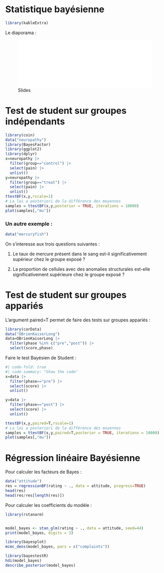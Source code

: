 # Statistique bayésienne {.unnumbered}  

```r
library(kableExtra)
```


Le diaporama  :

![Slides](bayes.pdf){width=100%}

# Test de student sur groupes indépendants

```r
library(coin)
data("neuropathy")
library(BayesFactor)
library(ggplot2)
library(dplyr)
x=neuropathy |>
  filter(group=="control") |> 
  select(pain) |>
  unlist()
y=neuropathy |>
  filter(group=="treat") |> 
  select(pain) |>
  unlist()
ttestBF(x,y,rscale=1)
# La loi a posteriori de la différence des moyennes
samples = ttestBF(x,y,posterior = TRUE, iterations = 10000)
plot(samples[,"mu"])
```

### Un autre exemple :

```r
data("mercuryfish")
```

On s'interesse aux trois questions suivantes :

1. Le taux de mercure présent dans le sang est-il significativement supérieur chez le groupe exposé ?

2. La proportion de cellules avec des anomalies structurales est-elle significativement supérieure chez le groupe exposé ?


# Test de student sur groupes appariés

L'argument paired=T permet de faire des tests sur groupes appariés :

```r
library(carData)
data("OBrienKaiserLong")
data=OBrienKaiserLong |>
  filter(phase %in% c("pre","post")) |>
  select(score,phase)

```

Faire le test Bayésien de Student :

```r
#| code-fold: true
#| code-summary: "Show the code"
x=data |>
  filter(phase=="pre") |>
  select(score) |>
  unlist()

y=data |>
  filter(phase=="post") |>
  select(score) |>
  unlist()

ttestBF(x,y,paired=T,rscale=1)
# La loi a posteriori de la différence des moyennes
samples = ttestBF(x,y,paired=T,posterior = TRUE, iterations = 10000)
plot(samples[,"mu"])
```

# Régression linéaire Bayésienne

Pour calculer les facteurs de Bayes :

```r
data("attitude")
res = regressionBF(rating ~ ., data = attitude, progress=TRUE)
head(res)
head(res/res[length(res)])
```

Pour calculer les coefficients du modèle :

```r
library(rstanarm)


model_bayes <- stan_glm(rating ~ ., data = attitude, seed=44)
print(model_bayes, digits = 3)

library(bayesplot)
mcmc_dens(model_bayes, pars = c("complaints"))

library(bayestestR)
hdi(model_bayes)
describe_posterior(model_bayes)
```

